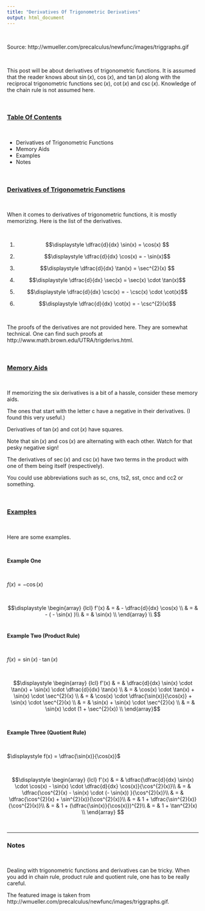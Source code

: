 ```yaml
---
title: "Derivatives Of Trigonometric Derivatives"
output: html_document
---
```


&nbsp;

Source: http://wmueller.com/precalculus/newfunc/images/triggraphs.gif

&nbsp;

This post will be about derivatives of trigonometric functions. It is assumed that the reader knows about $\sin(x)$, $\cos(x)$, and $\tan(x)$ along with the reciprocal trigonometric functions $\sec(x)$, $\cot(x)$ and $\csc(x)$. Knowledge of the chain rule is not assumed here.

&nbsp;

### <u>Table Of Contents</u>

&nbsp;

* Derivatives of Trigonometric Functions
* Memory Aids
* Examples
* Notes

&nbsp;

### <u>Derivatives of Trigonometric Functions</u>

&nbsp;

When it comes to derivatives of trigonometric functions, it is mostly memorizing. Here is the list of the derivatives.

&nbsp;

1) $$\displaystyle \dfrac{d}{dx} \sin(x) = \cos(x) $$

2) $$\displaystyle \dfrac{d}{dx} \cos(x) = - \sin(x)$$

3) $$\displaystyle \dfrac{d}{dx} \tan(x) = \sec^{2}(x) $$

4) $$\displaystyle \dfrac{d}{dx} \sec(x) = \sec(x) \cdot \tan(x)$$

5) $$\displaystyle \dfrac{d}{dx} \csc(x) = - \csc(x) \cdot \cot(x)$$

6) $$\displaystyle \dfrac{d}{dx} \cot(x) = - \csc^{2}(x)$$

&nbsp;

The proofs of the derivatives are not provided here. They are somewhat technical. One can find such proofs at http://www.math.brown.edu/UTRA/trigderivs.html.

&nbsp;

### <u>Memory Aids</u>

&nbsp;

If memorizing the six derivatives is a bit of a hassle, consider these memory aids.

The ones that start with the letter c have a negative in their derivatives. (I found this very useful.)

Derivatives of $\tan(x)$ and $\cot(x)$ have squares.

Note that $\sin(x)$ and $\cos(x)$ are alternating with each other. Watch for that pesky negative sign!

The derivatives of $\sec(x)$ and $\csc(x)$ have two terms in the product with one of them being itself (respectively).

You could use abbreviations such as sc, cns, ts2, sst, cncc and cc2 or something.

&nbsp;

### <u>Examples</u>

&nbsp;

Here are some examples.

&nbsp;

**Example One**

&nbsp;

$\displaystyle f(x) = -\cos(x)$

&nbsp;

$$\displaystyle \begin{array} {lcl} f'(x) & = & - \dfrac{d}{dx} \cos(x) \\ & = & - ( - \sin(x) )\\ & = & \sin(x) \\ \end{array} \\ $$
&nbsp;

**Example Two (Product Rule)**

&nbsp;

$\displaystyle f(x) = \sin(x) \cdot \tan(x)$

&nbsp;

$$\displaystyle \begin{array} {lcl} f'(x) & = & \dfrac{d}{dx} \sin(x) \cdot \tan(x) + \sin(x) \cdot \dfrac{d}{dx} \tan(x) \\ & = & \cos(x) \cdot \tan(x) + \sin(x) \cdot \sec^{2}(x) \\ & = & \cos(x) \cdot \dfrac{\sin(x)}{\cos(x)} + \sin(x) \cdot \sec^{2}(x) \\ & = & \sin(x) + \sin(x) \cdot \sec^{2}(x) \\ & = & \sin(x) \cdot (1 + \sec^{2}(x)) \\ \end{array}$$

&nbsp;

**Example Three (Quotient Rule)**

&nbsp;

$\displaystyle f(x) = \dfrac{\sin(x)}{\cos(x)}$

&nbsp;

$$\displaystyle \begin{array} {lcl} f'(x) & = & \dfrac{\dfrac{d}{dx} \sin(x) \cdot \cos(x) - \sin(x) \cdot \dfrac{d}{dx} \cos(x)}{\cos^{2}(x)}\\ & = & \dfrac{\cos^{2}(x) - \sin(x) \cdot (- \sin(x)) }{\cos^{2}(x)}\\ & = & \dfrac{\cos^{2}(x) + \sin^{2}(x)}{\cos^{2}(x)}\\ & = & 1 + \dfrac{\sin^{2}(x)}{\cos^{2}(x)}\\ & = & 1 + (\dfrac{\sin(x)}{\cos(x)})^{2}\\ & = & 1 + \tan^{2}(x) \\
\end{array} $$

&nbsp;

---

### Notes

&nbsp;

Dealing with trigonometric functions and derivatives can be tricky. When you add in chain rule, product rule and quotient rule, one has to be really careful.

The featured image is taken from http://wmueller.com/precalculus/newfunc/images/triggraphs.gif.